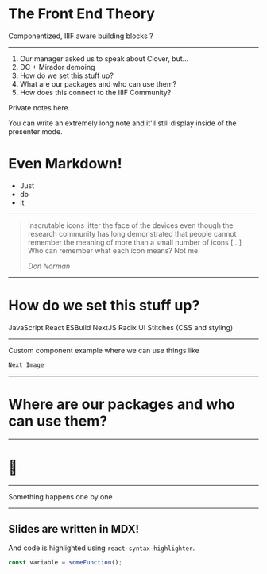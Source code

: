 <SlidePage next="page-2">
    
<Cover>

# The Front End Theory

Componentized, IIIF aware building blocks ?

</Cover>

---

1. Our manager asked us to speak about Clover, but...
1. DC + Mirador demoing
1. How do we set this stuff up?
1. What are our packages and who can use them?
1. How does this connect to the IIIF Community?

<SpeakerNotes>
    
Private notes here.

You can write an extremely long note and it'll still display inside of the presenter mode.

# Even Markdown!

- Just
- do
- it

</SpeakerNotes>

---

> Inscrutable icons litter the face of the devices even though the research
> community has long demonstrated that people cannot remember the meaning of
> more than a small number of icons […] Who can remember what each icon
> means? Not me.
>
> <cite>Don Norman</cite>

---

# How do we set this stuff up?

<Steps>
  <Step>JavaScript</Step>
  <Step>React</Step>
  <Step>ESBuild</Step>
  <Step>NextJS</Step>
  <Step>Radix UI</Step>
  <Step>Stitches (CSS and styling)</Step>
</Steps>

---

Custom component example where we can use things like

```js
Next Image
```

<ReactTechStack />

---

# Where are our packages and who can use them?

---

# 🤫

---

<Steps>
  <Step>Something</Step>
  <Step>happens</Step>
  <Step>one</Step>
  <Step>by</Step>
  <Step>one</Step>
</Steps>

---

## Slides are written in MDX!

And code is highlighted using `react-syntax-highlighter`.

```js
const variable = someFunction();
```

</SlidePage>
